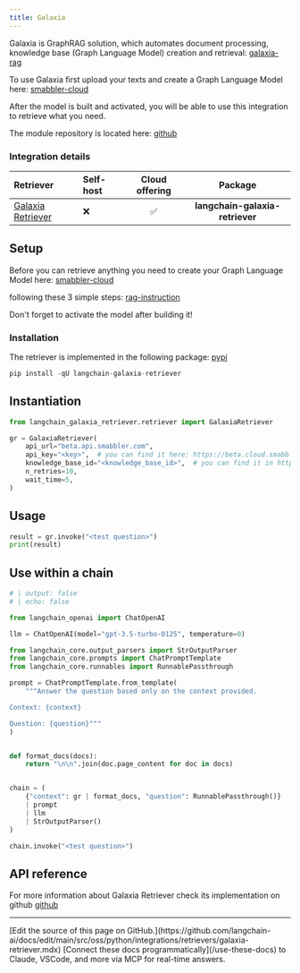 ```yaml
---
title: Galaxia
---
```


Galaxia is GraphRAG solution, which automates document processing, knowledge base (Graph Language Model) creation and retrieval:
[galaxia-rag](https://smabbler.gitbook.io/smabbler/api-rag/smabblers-api-rag)

To use Galaxia first upload your texts and create a Graph Language Model here: [smabbler-cloud](https://beta.cloud.smabbler.com)

After the model is built and activated, you will be able to use this integration to retrieve what you need.

The module repository is located here: [github](https://github.com/rrozanski-smabbler/galaxia-langchain)

### Integration details

| Retriever | Self-host | Cloud offering | Package |
| :--- | :--- | :---: | :---: |
[Galaxia Retriever](https://github.com/rrozanski-smabbler/galaxia-langchain) | ❌ | ✅ | __langchain-galaxia-retriever__ |

## Setup

Before you can retrieve anything you need to create your Graph Language Model here: [smabbler-cloud](https://beta.cloud.smabbler.com)

following these 3 simple steps: [rag-instruction](https://smabbler.gitbook.io/smabbler/api-rag/build-rag-model-in-3-steps)

Don't forget to activate the model after building it!

### Installation

The retriever is implemented in the following package: [pypi](https://pypi.org/project/langchain-galaxia-retriever/)

```python
pip install -qU langchain-galaxia-retriever
```

## Instantiation

```python
from langchain_galaxia_retriever.retriever import GalaxiaRetriever

gr = GalaxiaRetriever(
    api_url="beta.api.smabbler.com",
    api_key="<key>",  # you can find it here: https://beta.cloud.smabbler.com/user/account
    knowledge_base_id="<knowledge_base_id>",  # you can find it in https://beta.cloud.smabbler.com , in the model table
    n_retries=10,
    wait_time=5,
)
```

## Usage

```python
result = gr.invoke("<test question>")
print(result)
```

## Use within a chain

```python
# | output: false
# | echo: false

from langchain_openai import ChatOpenAI

llm = ChatOpenAI(model="gpt-3.5-turbo-0125", temperature=0)
```

```python
from langchain_core.output_parsers import StrOutputParser
from langchain_core.prompts import ChatPromptTemplate
from langchain_core.runnables import RunnablePassthrough

prompt = ChatPromptTemplate.from_template(
    """Answer the question based only on the context provided.

Context: {context}

Question: {question}"""
)


def format_docs(docs):
    return "\n\n".join(doc.page_content for doc in docs)


chain = (
    {"context": gr | format_docs, "question": RunnablePassthrough()}
    | prompt
    | llm
    | StrOutputParser()
)
```

```python
chain.invoke("<test question>")
```

## API reference

For more information about Galaxia Retriever check its implementation on github [github](https://github.com/rrozanski-smabbler/galaxia-langchain)

---

<Callout icon="pen-to-square" iconType="regular">
    [Edit the source of this page on GitHub.](https://github.com/langchain-ai/docs/edit/main/src/oss/python/integrations/retrievers/galaxia-retriever.mdx)
</Callout>
<Tip icon="terminal" iconType="regular">
    [Connect these docs programmatically](/use-these-docs) to Claude, VSCode, and more via MCP for    real-time answers.
</Tip>
